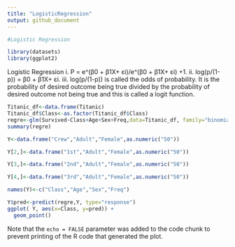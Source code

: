 ---
title: "LogisticRegression"
output: github_document
---

```{r setup, include=FALSE}
#Logistic Regression

library(datasets)
library(ggplot2)
```

Logistic Regression
i. P = e^(β0 + β1X+ εi)/e^(β0 + β1X+ εi) +1.
ii. log(p/(1-p)) = β0 + β1X+ εi.
iii. log(p/(1-p)) is called the odds of probability. It is the probability of desired outcome being true divided by the probability of desired outcome not being true and this is called a logit function.
```{r}


Titanic_df<-data.frame(Titanic)
Titanic_df$Class<-as.factor(Titanic_df$Class)
regre<-glm(Survived~Class+Age+Sex+Freq,data=Titanic_df, family="binomial")
summary(regre)
```


```{r pred}

Y<-data.frame("Crew","Adult","Female",as.numeric("50"))

Y[2,]<-data.frame("1st","Adult","Female",as.numeric("50"))

Y[3,]<-data.frame("2nd","Adult","Female",as.numeric("50"))

Y[4,]<-data.frame("3rd","Adult","Female",as.numeric("50"))

names(Y)<-c("Class","Age","Sex","Freq")

Y$pred<-predict(regre,Y, type="response")
ggplot( Y, aes(x=Class, y=pred)) +
  geom_point() 

```

Note that the `echo = FALSE` parameter was added to the code chunk to prevent printing of the R code that generated the plot.
